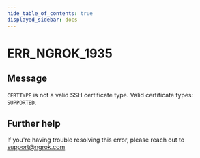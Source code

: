 ```yaml
---
hide_table_of_contents: true
displayed_sidebar: docs
---
```



# ERR_NGROK_1935

## Message

`CERTTYPE` is not a valid SSH certificate type. Valid certificate types: `SUPPORTED`.

<ErrorDetails error="err_ngrok_1935" />

## Further help

If you're having trouble resolving this error, please reach out to [support@ngrok.com](mailto:support@ngrok.com?subject=Help%20with%20ERR_NGROK_1935)
